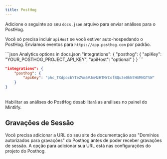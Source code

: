 ```yaml
---
title: PostHog
---
```


Adicione o seguinte ao seu `docs.json` arquivo para enviar análises para o PostHog.

Você só precisa incluir `apiHost` se você estiver auto-hospedando o PostHog. Enviamos eventos para `https://app.posthog.com` por padrão.

<CodeGroup>
  ```json Analytics options in docs.json
  "integrations": {
      "posthog": {
          "apiKey": "YOUR_POSTHOG_PROJECT_API_KEY",
          "apiHost": "optional"
      }
  }
  ```

  ```json Example
  "integrations": {
      "posthog": {
          "apiKey": "phc_TXdpocbYTeZVm5VJmMzHTMrCofBQu3e0kN7HGMNGTVW"
      }
  }
  ```
</CodeGroup>

<br />

<Warning>
  Habilitar as análises do PostHog desabilitará as análises no painel do Mintlify.
</Warning>

## Gravações de Sessão

Você precisa adicionar a URL do seu site de documentação aos "Domínios autorizados para gravações" do Posthog antes de poder receber gravações de sessão. A opção para adicionar sua URL está nas configurações do projeto do Posthog.
